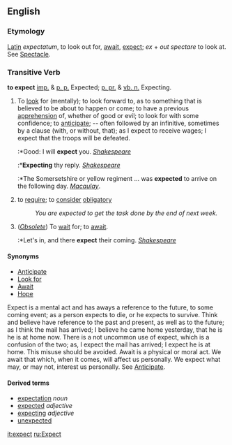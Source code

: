 {{rfc}}
==English==

===Etymology===
[[Latin]] ''expectatum'', to look out for, [[await]], [[expect]]; ''ex'' + ''out'' ''spectare'' to look at. See [[Spectacle]].

===Transitive Verb===
'''to expect'''
[[imp.]] & [[p. p.]] Expected; [[p. pr.]] & [[vb. n.]] Expecting.
#To [[look]] for (mentally); to look forward to, as to something that is believed to be about to happen or come; to have a previous [[apprehension]] of, whether of good or evil; to look for with some confidence; to [[anticipate]]; -- often followed by an infinitive, sometimes by a clause (with, or without, that); as I expect to receive wages; I expect that the troops will be defeated.
#:*Good: I will '''expect''' you. ''[[Shakespeare]]''
#:*'''Expecting''' thy reply. ''[[Shakespeare]]''
#:*The Somersetshire or yellow regiment ... was '''expected''' to arrive on the following day. ''[[Macaulay]]''.
# to [[require]]; to [[consider]] [[obligatory]]
#:''You are expected to get the task done by the end of next week.''
#(''[[Obsolete]]'') To [[wait]] for; to [[await]].
#:*Let's in, and there '''expect''' their coming. ''[[Shakespeare]]''

====Synonyms====
*[[Anticipate]]
*[[Look|Look for]]
*[[Await]]
*[[Hope]]

Expect is a mental act and has aways a reference to the future, to some coming event; as a person expects to die, or he expects to survive. Think and believe have reference to the past and present, as well as to the future; as I think the mail has arrived; I believe he came home yesterday, that he is he is at home now. There is a not uncommon use of expect, which is a confusion of the two; as, I expect the mail has arrived; I expect he is at home. This misuse should be avoided. Await is a physical or moral act. We await that which, when it comes, will affect us personally. We expect what may, or may not, interest us personally. See [[Anticipate]].

====Derived terms====
*[[expectation]] ''noun''
*[[expected]] ''adjective''
*[[expecting]] ''adjective''<!-- pregnancy -->
*[[unexpected]]

{{webster}}

[[it:expect]]
[[ru:Expect]]